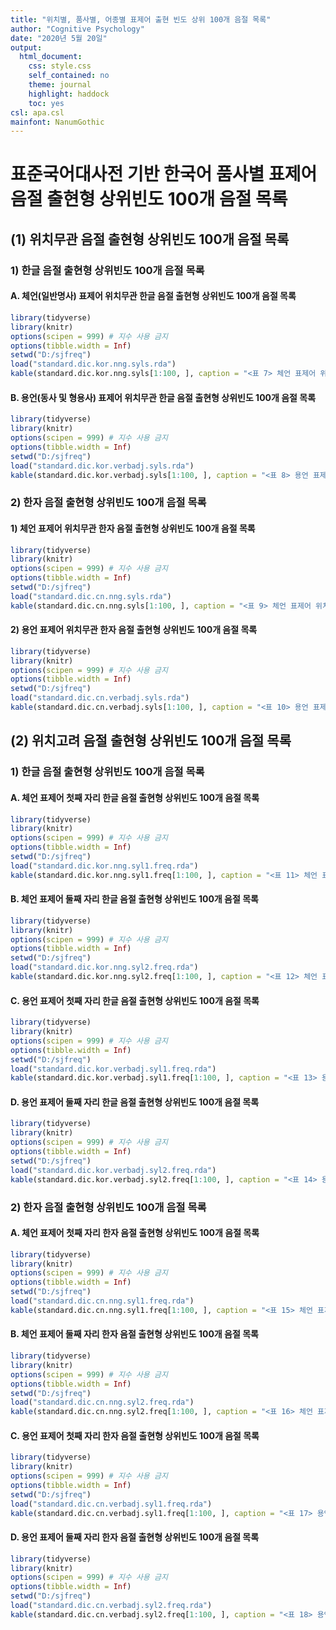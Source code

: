 ```yaml
---
title: "위치별, 품사별, 어종별 표제어 출현 빈도 상위 100개 음절 목록"
author: "Cognitive Psychology"
date: "2020년 5월 20일"
output:
  html_document:
    css: style.css
    self_contained: no
    theme: journal
    highlight: haddock
    toc: yes
csl: apa.csl
mainfont: NanumGothic
---
```


# 표준국어대사전 기반 한국어 품사별 표제어 음절 출현형 상위빈도 100개 음절 목록

## (1) 위치무관 음절 출현형 상위빈도 100개 음절 목록

### 1) 한글 음절 출현형 상위빈도 100개 음절 목록

#### A. 체언(일반명사) 표제어 위치무관 한글 음절 출현형 상위빈도 100개 음절 목록
```r
library(tidyverse)
library(knitr)
options(scipen = 999) # 지수 사용 금지
options(tibble.width = Inf)
setwd("D:/sjfreq")
load("standard.dic.kor.nng.syls.rda")
kable(standard.dic.kor.nng.syls[1:100, ], caption = "<표 7> 체언 표제어 위치무관 한글 음절 출현형 상위빈도 100개 음절 목록")
```

#### B. 용언(동사 및 형용사) 표제어 위치무관 한글 음절 출현형 상위빈도 100개 음절 목록
```r
library(tidyverse)
library(knitr)
options(scipen = 999) # 지수 사용 금지
options(tibble.width = Inf)
setwd("D:/sjfreq")
load("standard.dic.kor.verbadj.syls.rda")
kable(standard.dic.kor.verbadj.syls[1:100, ], caption = "<표 8> 용언 표제어 위치무관 한글 음절 출현형 상위빈도 100개 음절 목록")
```

### 2) 한자 음절 출현형 상위빈도 100개 음절 목록

#### 1) 체언 표제어 위치무관 한자 음절 출현형 상위빈도 100개 음절 목록
```r
library(tidyverse)
library(knitr)
options(scipen = 999) # 지수 사용 금지
options(tibble.width = Inf)
setwd("D:/sjfreq")
load("standard.dic.cn.nng.syls.rda")
kable(standard.dic.cn.nng.syls[1:100, ], caption = "<표 9> 체언 표제어 위치무관 한자 음절 출현형 상위빈도 100개 음절 목록")
```

#### 2) 용언 표제어 위치무관 한자 음절 출현형 상위빈도 100개 음절 목록
```r
library(tidyverse)
library(knitr)
options(scipen = 999) # 지수 사용 금지
options(tibble.width = Inf)
setwd("D:/sjfreq")
load("standard.dic.cn.verbadj.syls.rda")
kable(standard.dic.cn.verbadj.syls[1:100, ], caption = "<표 10> 용언 표제어 위치무관 한자 음절 출현형 상위빈도 100개 음절 목록")
```

## (2) 위치고려 음절 출현형 상위빈도 100개 음절 목록

### 1) 한글 음절 출현형 상위빈도 100개 음절 목록

#### A. 체언 표제어 첫째 자리 한글 음절 출현형 상위빈도 100개 음절 목록
```r
library(tidyverse)
library(knitr)
options(scipen = 999) # 지수 사용 금지
options(tibble.width = Inf)
setwd("D:/sjfreq")
load("standard.dic.kor.nng.syl1.freq.rda")
kable(standard.dic.kor.nng.syl1.freq[1:100, ], caption = "<표 11> 체언 표제어 첫째 자리 한글 음절 출현형 상위빈도 100개 음절 목록")
```

#### B. 체언 표제어 둘째 자리 한글 음절 출현형 상위빈도 100개 음절 목록
```r
library(tidyverse)
library(knitr)
options(scipen = 999) # 지수 사용 금지
options(tibble.width = Inf)
setwd("D:/sjfreq")
load("standard.dic.kor.nng.syl2.freq.rda")
kable(standard.dic.kor.nng.syl2.freq[1:100, ], caption = "<표 12> 체언 표제어 둘째 자리 한글 음절 출현형 상위빈도 100개 음절 목록")
```

#### C. 용언 표제어 첫째 자리 한글 음절 출현형 상위빈도 100개 음절 목록
```r
library(tidyverse)
library(knitr)
options(scipen = 999) # 지수 사용 금지
options(tibble.width = Inf)
setwd("D:/sjfreq")
load("standard.dic.kor.verbadj.syl1.freq.rda")
kable(standard.dic.kor.verbadj.syl1.freq[1:100, ], caption = "<표 13> 용언 표제어 첫째 자리 한글 음절 출현형 상위빈도 100개 음절 목록")
```

#### D. 용언 표제어 둘째 자리 한글 음절 출현형 상위빈도 100개 음절 목록
```r
library(tidyverse)
library(knitr)
options(scipen = 999) # 지수 사용 금지
options(tibble.width = Inf)
setwd("D:/sjfreq")
load("standard.dic.kor.verbadj.syl2.freq.rda")
kable(standard.dic.kor.verbadj.syl2.freq[1:100, ], caption = "<표 14> 용언 표제어 둘째 자리 한글 음절 출현형 상위빈도 100개 음절 목록")
```

### 2) 한자 음절 출현형 상위빈도 100개 음절 목록

#### A. 체언 표제어 첫째 자리 한자 음절 출현형 상위빈도 100개 음절 목록
```r
library(tidyverse)
library(knitr)
options(scipen = 999) # 지수 사용 금지
options(tibble.width = Inf)
setwd("D:/sjfreq")
load("standard.dic.cn.nng.syl1.freq.rda")
kable(standard.dic.cn.nng.syl1.freq[1:100, ], caption = "<표 15> 체언 표제어 첫째 자리 한자 음절 출현형 상위빈도 100개 음절 목록")
```

#### B. 체언 표제어 둘째 자리 한자 음절 출현형 상위빈도 100개 음절 목록
```r
library(tidyverse)
library(knitr)
options(scipen = 999) # 지수 사용 금지
options(tibble.width = Inf)
setwd("D:/sjfreq")
load("standard.dic.cn.nng.syl2.freq.rda")
kable(standard.dic.cn.nng.syl2.freq[1:100, ], caption = "<표 16> 체언 표제어 둘째 자리 한자 음절 출현형 상위빈도 100개 음절 목록")
```

#### C. 용언 표제어 첫째 자리 한자 음절 출현형 상위빈도 100개 음절 목록
```r
library(tidyverse)
library(knitr)
options(scipen = 999) # 지수 사용 금지
options(tibble.width = Inf)
setwd("D:/sjfreq")
load("standard.dic.cn.verbadj.syl1.freq.rda")
kable(standard.dic.cn.verbadj.syl1.freq[1:100, ], caption = "<표 17> 용언 표제어 첫째 자리 한자 음절 출현형 상위빈도 100개 음절 목록")
```

#### D. 용언 표제어 둘째 자리 한자 음절 출현형 상위빈도 100개 음절 목록
```r
library(tidyverse)
library(knitr)
options(scipen = 999) # 지수 사용 금지
options(tibble.width = Inf)
setwd("D:/sjfreq")
load("standard.dic.cn.verbadj.syl2.freq.rda")
kable(standard.dic.cn.verbadj.syl2.freq[1:100, ], caption = "<표 18> 용언 표제어 둘째 자리 한자 음절 출현형 상위빈도 100개 음절 목록")
```

